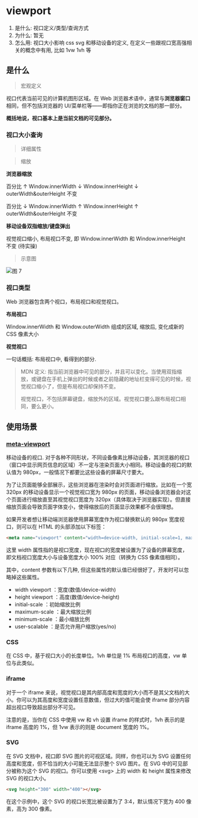 
#  viewport

1. 是什么: 视口定义/类型/查询方式
2. 为什么: 暂无
3. 怎么用: 视口大小影响 css svg 和移动设备的定义, 在定义一些跟视口宽高强相关的概念中有用, 比如 1vw 1vh 等

## 是什么

> 宏观定义

视口代表当前可见的计算机图形区域。在 Web 浏览器术语中，通常与**浏览器窗口**相同，但不包括浏览器的 UI/菜单栏等——即指你正在浏览的文档的那一部分。

**概括地说，视口基本上是当前文档的可见部分。**

### 视口大小查询

> 详细属性

<ShowTable type='viewport' />

> 缩放

**浏览器缩放**

百分比 ↑ Window.innerWidth ↓ Window.innerHeight ↓ outerWidth&outerHeight 不变

百分比 ↓ Window.innerWidth ↑ Window.innerHeight ↑ outerWidth&outerHeight 不变

**移动设备双指缩放/键盘弹出**

视觉视口缩小, 布局视口不变, 即 Window.innerWidth 和 Window.innerHeight 不变 (待实操)

> 示意图

![图 7](.assets_images/basic/IMG_20240819-230543327.png)

### 视口类型

Web 浏览器包含两个视口，布局视口和视觉视口。

**布局视口**

Window.innerWidth 和 Window.outerWidth 组成的区域, 缩放后, 变化成新的 CSS 像素大小

**视觉视口**

一句话概括: 布局视口中, 看得到的部分.

> MDN 定义: 指当前浏览器中可见的部分，并且可以变化。当使用双指缩放，或键盘在手机上弹出的时候或者之前隐藏的地址栏变得可见的时候，视觉视口缩小了，但是布局视口却保持不变。
> 
> 视觉视口，不包括屏幕键盘，缩放外的区域。视觉视口要么跟布局视口相同，要么更小。

## 使用场景

### [meta-viewport](https://developer.mozilla.org/zh-CN/docs/Web/CSS/Viewport_concepts)

移动设备的视口. 对于各种不同形状，不同设备像素比移动设备，其浏览器的视口（窗口中显示网页信息的区域）不一定与渲染页面大小相同。移动设备的视口的默认值为 980px，一般情况下都要比这些设备的屏幕尺寸要大。

为了让页面能够全部展示，这些浏览器在渲染时会对页面进行缩放。比如在一个宽 320px 的移动设备显示一个视觉视口宽为 980px 的页面，移动设备浏览器会对这个页面进行缩放直至其视觉视口宽度为 320px（具体取决于浏览器实现）。但直接缩放页面会导致页面字体变小，使得缩放后的页面显示效果都不会很理想。

如果开发者想让移动端浏览器使用屏幕宽度作为视口替换默认的 980px 宽度视口，则可以在 HTML 的头部添加以下标签：

```html
<meta name="viewport" content="width=device-width, initial-scale=1, maximum-scale=1" />
```

这里 width 属性指的是视口宽度，现在视口的宽度被设置为了设备的屏幕宽度，即文档视口宽度大小与设备宽度大小 100% 对应（转换为 CSS 像素值相同）。

其中，content 参数有以下几种, 但这些属性的默认值已经很好了，开发时可以忽略掉这些属性。
- width viewport ：宽度(数值/device-width)
- height viewport ：高度(数值/device-height)
- initial-scale ：初始缩放比例
- maximum-scale ：最大缩放比例
- minimum-scale ：最小缩放比例
- user-scalable ：是否允许用户缩放(yes/no)


### CSS

<CustomRate value={4} />

在 CSS 中，基于视口大小的长度单位。1vh 单位是 1% 布局视口的高度，vw 单位与此类似。

### iframe

<CustomRate value={1} />

对于一个 iframe 来说，视觉视口是其内部高度和宽度的大小而不是其父文档的大小。你可以为其高度和宽度设置任意数值，但过大的值可能会使 iframe 部分内容超出视口导致超出部分不可见。

注意的是，当你在 CSS 中使用 vw 和 vh 设置 iframe 的样式时，1vh 表示的是 iframe 高度的 1%，但 1vw 表示的则是 document 宽度的 1%。

### SVG

<CustomRate value={1} />

在 SVG 文档中，视口即 SVG 图片的可视区域。同样，你也可以为 SVG 设置任何高度和宽度，但不恰当的大小可能无法显示整个 SVG 图片。在 SVG 中的可见部分被称为这个 SVG 的视口。你可以使用 \<svg\> 上的 width 和 height 属性来修改 SVG 的视口大小。

```html
<svg height="300" width="400"></svg>
```

在这个示例中，这个 SVG 的视口长宽比被设置为了 3:4，默认情况下宽为 400 像素，高为 300 像素。

